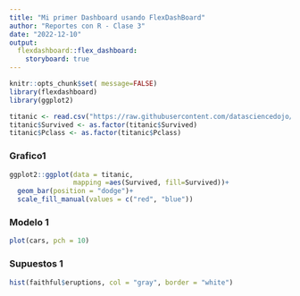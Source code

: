 ```yaml
---
title: "Mi primer Dashboard usando FlexDashBoard"
author: "Reportes con R - Clase 3"
date: "2022-12-10"
output: 
  flexdashboard::flex_dashboard:
    storyboard: true
---
```

  
```r
knitr::opts_chunk$set( message=FALSE)
library(flexdashboard)
library(ggplot2)
```
```r
titanic <- read.csv("https://raw.githubusercontent.com/datasciencedojo/datasets/master/titanic.csv")
titanic$Survived <- as.factor(titanic$Survived)
titanic$Pclass <- as.factor(titanic$Pclass)
```


### Grafico1
```r
ggplot2::ggplot(data = titanic, 
                mapping =aes(Survived, fill=Survived))+
  geom_bar(position = "dodge")+
  scale_fill_manual(values = c("red", "blue"))
```


### Modelo 1
```r
plot(cars, pch = 10)
```


### Supuestos 1
```r
hist(faithful$eruptions, col = "gray", border = "white")
```
